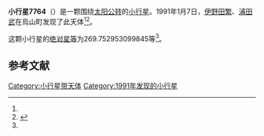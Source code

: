 {{Infobox planet
| bgcolour = #FFFFC0
| name = 7764
| symbol = 
| image = 
| caption = 
| discovery = yes
| discovery_ref = 
| discoverer = [[伊野田繁|伊野田繁]]、[[浦田武|浦田武]]
| discovery_site = [[烏山町|烏山町]] 
| discovered = 1991年1月7日
| designations = yes
| mp_name = 
| named_after = 
| alt_names = 1991 AB/ 1994 WW1
| mp_category = [[主带小行星|主带小行星]]
| orbit_ref = <ref name="a">[http://ssd.jpl.nasa.gov/sbdb.cgi?sstr=7764 7764] {{Wayback|url=http://ssd.jpl.nasa.gov/sbdb.cgi?sstr=7764 |date=20210825014805 }}，小行星數據庫瀏覽器（JPL Small-Body Database Browser）－[[美国国家航空航天局|美国国家航空航天局]]喷气推进实验室</ref>
| epoch = 2456400.5 (2013年4月18日更新)
| aphelion = {{convert|3.200769970342423|AU|km|3|abbr=on|lk=out}}
| perihelion = {{convert|2.12945114250032|AU|km|3|abbr=on}}
| semimajor = {{convert|2.665110556421372|AU|km|3|abbr=on}}
| eccentricity = 0.200989566
| period = 1589.173342 [[日|日]]<br />4.35[[儒略年|儒略年]]
| avg_speed = 
| inclination = 12.26274398457038
| asc_node = 127.8802740330813
| mean_anomaly = 
| arg_peri = 269.752953099845
| satellites = 
| physical_characteristics = yes
| dimensions = 
| mass = 
| density = 
| surface_grav = 
| escape_velocity = 
| sidereal_day = 
| axial_tilt = 
| pole_ecliptic_lat = 
| pole_ecliptic_lon = 
| albedo = 
| temperatures= 
| temp_name1 = 
| mean_temp_1 = 
| max_temp_1 = 
| temp_name2 = 
| max_temp_2 = 
| spectral_type = 
| abs_magnitude = 269.752953099845
}}

'''小行星7764'''（{{lang-en|7764}}）是一颗围绕[[太阳|太阳]][[公转|公转]]的[[小行星|小行星]]。1991年1月7日，[[伊野田繁|伊野田繁]]、[[浦田武|浦田武]]在烏山町发现了此天体<ref name="a" /><ref>{{cite news|title=小行星列表|url=http://cfa-www.harvard.edu/iau/lists/NumberedMPs.txt|accessdate=2013-07-08|newspaper=哈佛大学|archive-date=2008-05-17|archive-url=https://web.archive.org/web/20080517010638/http://cfa-www.harvard.edu/iau/lists/NumberedMPs.txt|dead-url=no}}</ref>。

这颗小行星的[[绝对星等|绝对星等]]为269.752953099845等<ref name="a" />。

==参考文献==
{{reflist}}
{{Minor Planet Number|[[小行星7763|小行星7763]]|[[小行星7765|小行星7765]]}}

{{小天体}}

[[Category:小行星带天体|Category:小行星带天体]]
[[Category:1991年发现的小行星|Category:1991年发现的小行星]]

{{asteroid-stub}}